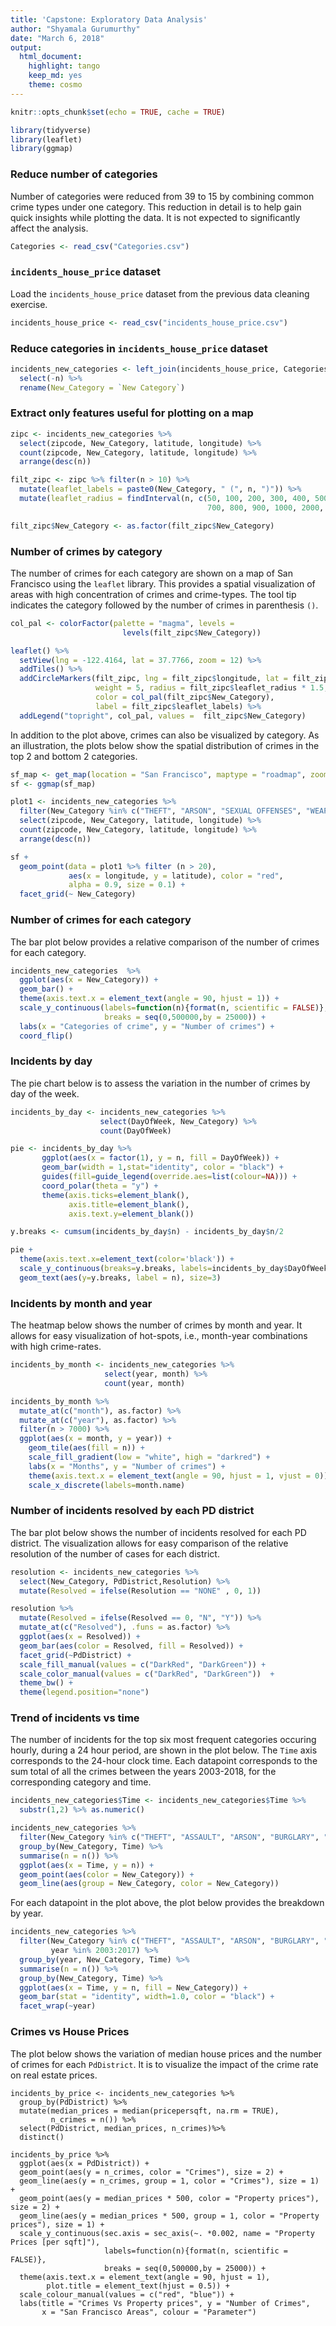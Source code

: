 ---
title: 'Capstone: Exploratory Data Analysis'
author: "Shyamala Gurumurthy"
date: "March 6, 2018"
output: 
  html_document: 
    highlight: tango
    keep_md: yes
    theme: cosmo
---

```{r setup, include=FALSE}
knitr::opts_chunk$set(echo = TRUE, cache = TRUE)
```

```{r load_libraries, warning=FALSE, message=FALSE, results='hide'}
library(tidyverse)
library(leaflet)
library(ggmap)
```

### Reduce number of categories 
Number of categories were reduced from 39 to 15 by combining common crime types under one category. This reduction in detail is to help gain quick insights while plotting the data. It is not expected to significantly affect the analysis.

```{r reduce_categories, warning=FALSE, message=FALSE, results='hide'}
Categories <- read_csv("Categories.csv")
```
### `incidents_house_price` dataset
Load the `incidents_house_price` dataset from the previous data cleaning exercise.
```{r incidents_house_price, warning=FALSE, message=FALSE, results='hide'}
incidents_house_price <- read_csv("incidents_house_price.csv")
```

### Reduce categories in `incidents_house_price` dataset
```{r incidents_new_categories, warning=FALSE, message=FALSE, results='hide'}
incidents_new_categories <- left_join(incidents_house_price, Categories, by = "Category") %>%
  select(-n) %>%
  rename(New_Category = `New Category`) 
```

### Extract only features useful for plotting on a map
```{r zipc, warning=FALSE, message=FALSE, results='hide'}
zipc <- incidents_new_categories %>% 
  select(zipcode, New_Category, latitude, longitude) %>%
  count(zipcode, New_Category, latitude, longitude) %>%
  arrange(desc(n))
```

```{r filt_zipc, warning=FALSE, message=FALSE, results='hide'}
filt_zipc <- zipc %>% filter(n > 10) %>%
  mutate(leaflet_labels = paste0(New_Category, " (", n, ")")) %>%
  mutate(leaflet_radius = findInterval(n, c(50, 100, 200, 300, 400, 500, 600, 
                                            700, 800, 900, 1000, 2000, 5000, 10000)))

filt_zipc$New_Category <- as.factor(filt_zipc$New_Category)
```


### Number of crimes by category
The number of crimes for each category are shown on a map of San Francisco using the `leaflet` library. This provides a spatial visualization of areas with high concentration of crimes and crime-types. The tool tip indicates the category followed by the number of crimes in parenthesis `()`. 
```{r plot_map_filt_zipc}
col_pal <- colorFactor(palette = "magma", levels = 
                         levels(filt_zipc$New_Category))

leaflet() %>%
  setView(lng = -122.4164, lat = 37.7766, zoom = 12) %>%
  addTiles() %>%
  addCircleMarkers(filt_zipc, lng = filt_zipc$longitude, lat = filt_zipc$latitude, 
                   weight = 5, radius = filt_zipc$leaflet_radius * 1.5, fillOpacity = 0.8,
                   color = col_pal(filt_zipc$New_Category),
                   label = filt_zipc$leaflet_labels) %>%
  addLegend("topright", col_pal, values =  filt_zipc$New_Category)
```

In addition to the plot above, crimes can also be visualized by category. As an illustration, the plots below show the spatial distribution of crimes in the top 2 and bottom 2 categories.

```{r warning=FALSE, message=FALSE, fig.width=12, fig.height=6}
sf_map <- get_map(location = "San Francisco", maptype = "roadmap", zoom = 12)
sf <- ggmap(sf_map)

plot1 <- incidents_new_categories %>%
  filter(New_Category %in% c("THEFT", "ARSON", "SEXUAL OFFENSES", "WEAPON")) %>%
  select(zipcode, New_Category, latitude, longitude) %>%
  count(zipcode, New_Category, latitude, longitude) %>%
  arrange(desc(n))

sf +
  geom_point(data = plot1 %>% filter (n > 20), 
             aes(x = longitude, y = latitude), color = "red",
             alpha = 0.9, size = 0.1) +
  facet_grid(~ New_Category)
```

### Number of crimes for each category
The bar plot below provides a relative comparison of the number of crimes for each category.
```{r plot_ncrimes}
incidents_new_categories  %>%
  ggplot(aes(x = New_Category)) +
  geom_bar() + 
  theme(axis.text.x = element_text(angle = 90, hjust = 1)) +
  scale_y_continuous(labels=function(n){format(n, scientific = FALSE)},
                     breaks = seq(0,500000,by = 25000)) + 
  labs(x = "Categories of crime", y = "Number of crimes") + 
  coord_flip()
```

### Incidents by day
The pie chart below is to assess the variation in the number of crimes by day of the week.
```{r incidents_by_day}
incidents_by_day <- incidents_new_categories %>%
                    select(DayOfWeek, New_Category) %>%
                    count(DayOfWeek) 
```

```{r pie_ncrimes}
pie <- incidents_by_day %>% 
       ggplot(aes(x = factor(1), y = n, fill = DayOfWeek)) + 
       geom_bar(width = 1,stat="identity", color = "black") + 
       guides(fill=guide_legend(override.aes=list(colour=NA))) +
       coord_polar(theta = "y") + 
       theme(axis.ticks=element_blank(),  
             axis.title=element_blank(),  
             axis.text.y=element_blank()) 

y.breaks <- cumsum(incidents_by_day$n) - incidents_by_day$n/2

pie + 
  theme(axis.text.x=element_text(color='black')) +
  scale_y_continuous(breaks=y.breaks, labels=incidents_by_day$DayOfWeek) + 
  geom_text(aes(y=y.breaks, label = n), size=3)
```

### Incidents by month and year
The heatmap below shows the number of crimes by month and year. It allows for easy visualization of hot-spots, i.e., month-year combinations with high crime-rates.

```{r incidents_by_month}
incidents_by_month <- incidents_new_categories %>%
                     select(year, month) %>%
                     count(year, month)
```

```{r plot_incidents_by_month}
incidents_by_month %>%
  mutate_at(c("month"), as.factor) %>%
  mutate_at(c("year"), as.factor) %>%
  filter(n > 7000) %>%
  ggplot(aes(x = month, y = year)) +
    geom_tile(aes(fill = n)) + 
    scale_fill_gradient(low = "white", high = "darkred") +
    labs(x = "Months", y = "Number of crimes") + 
    theme(axis.text.x = element_text(angle = 90, hjust = 1, vjust = 0)) + 
    scale_x_discrete(labels=month.name) 
```

### Number of incidents resolved by each PD district
The bar plot below shows the number of incidents resolved for each PD district. The visualization allows for easy comparison of the relative resolution of the number of cases for each district.
```{r resolution}
resolution <- incidents_new_categories %>%
  select(New_Category, PdDistrict,Resolution) %>%
  mutate(Resolved = ifelse(Resolution == "NONE" , 0, 1))
```

```{r plot_resolution, fig.width=12, fig.height=6}
resolution %>%
  mutate(Resolved = ifelse(Resolved == 0, "N", "Y")) %>%
  mutate_at(c("Resolved"), .funs = as.factor) %>%
  ggplot(aes(x = Resolved)) + 
  geom_bar(aes(color = Resolved, fill = Resolved)) + 
  facet_grid(~PdDistrict) +
  scale_fill_manual(values = c("DarkRed", "DarkGreen")) +
  scale_color_manual(values = c("DarkRed", "DarkGreen"))  +
  theme_bw() +
  theme(legend.position="none")
```

### Trend of incidents vs time
The number of incidents for the top six most frequent categories occuring hourly, during a 24 hour period, are shown in the plot below. The `Time` axis corresponds to the 24-hour clock time. Each datapoint corresponds to the sum total of all the crimes between the years 2003-2018, for the corresponding category and time. 


```{r plot_incidents_time, fig.width=12}
incidents_new_categories$Time <- incidents_new_categories$Time %>%
  substr(1,2) %>% as.numeric()

incidents_new_categories %>%
  filter(New_Category %in% c("THEFT", "ASSAULT", "ARSON", "BURGLARY", "DRUG/ALCOHOL", "VEHICLE THEFT")) %>%
  group_by(New_Category, Time) %>%
  summarise(n = n()) %>%
  ggplot(aes(x = Time, y = n)) + 
  geom_point(aes(color = New_Category)) + 
  geom_line(aes(group = New_Category, color = New_Category)) 
```

For each datapoint in the plot above, the plot below provides the breakdown by year.
```{r, fig.width=12}
incidents_new_categories %>%
  filter(New_Category %in% c("THEFT", "ASSAULT", "ARSON", "BURGLARY", "DRUG/ALCOHOL", "VEHICLE THEFT"),
         year %in% 2003:2017) %>%
  group_by(year, New_Category, Time) %>%
  summarise(n = n()) %>%
  group_by(New_Category, Time) %>%
  ggplot(aes(x = Time, y = n, fill = New_Category)) +
  geom_bar(stat = "identity", width=1.0, color = "black") + 
  facet_wrap(~year)
```

### Crimes vs House Prices

The plot below shows the variation of median house prices and the number of crimes for each `PdDistrict`. It is to visualize the impact of the crime rate on real estate prices.

```{r_plot_crime_vs_price, fig.width=12}
incidents_by_price <- incidents_new_categories %>%
  group_by(PdDistrict) %>%
  mutate(median_prices = median(pricepersqft, na.rm = TRUE),
         n_crimes = n()) %>%
  select(PdDistrict, median_prices, n_crimes)%>%
  distinct()
  
incidents_by_price %>% 
  ggplot(aes(x = PdDistrict)) + 
  geom_point(aes(y = n_crimes, color = "Crimes"), size = 2) +
  geom_line(aes(y = n_crimes, group = 1, color = "Crimes"), size = 1) +
  geom_point(aes(y = median_prices * 500, color = "Property prices"), size = 2) +
  geom_line(aes(y = median_prices * 500, group = 1, color = "Property prices"), size = 1) +
  scale_y_continuous(sec.axis = sec_axis(~. *0.002, name = "Property Prices [per sqft]"),
                     labels=function(n){format(n, scientific = FALSE)},
                     breaks = seq(0,500000,by = 25000)) + 
  theme(axis.text.x = element_text(angle = 90, hjust = 1),
        plot.title = element_text(hjust = 0.5)) + 
  scale_colour_manual(values = c("red", "blue")) + 
  labs(title = "Crimes Vs Property prices", y = "Number of Crimes", 
       x = "San Francisco Areas", colour = "Parameter")
```